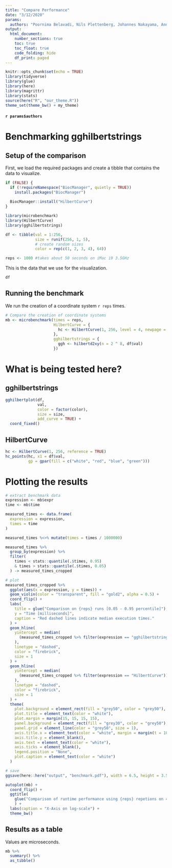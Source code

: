 ```yaml
---
title: "Compare Performance"
date: "3/12/2020"
params: 
  authors: "Poornima Belavadi, Nils Plettenberg, Johannes Nakayama, André Calero Valdez"
output: 
  html_document:
    number_sections: true
    toc: true
    toc_float: true
    code_folding: hide
    df_print: paged
---
```


```r
knitr::opts_chunk$set(echo = TRUE)
library(tidyverse)
library(glue)
library(here)
library(magrittr)
library(stats)
source(here("R", "our_theme.R"))
theme_set(theme_bw() + my_theme)
```

#### `r params$authors` {-}

# Benchmarking gghilbertstrings

## Setup of the comparison

First, we load the required packages and create a tibble that contains the data to visualize.

```r
if (FALSE) {
  if (!requireNamespace("BiocManager", quietly = TRUE))
    install.packages("BiocManager")
  
  BiocManager::install("HilbertCurve")
}

library(microbenchmark)
library(HilbertCurve)
library(gghilbertstrings)

df <- tibble(val = 1:256,
             size = runif(256, 1, 5),
             # create random sizes
             color = rep(c(1, 2, 3, 4), 64))

reps <- 1000 #takes about 50 seconds on iMac i9 3.5GHz
```

This is the data that we use for the visualization.

```r
df
```


## Running the benchmark
We run the creation of a coordinate system `r reps` times.

```r
# Compare the creation of coordinate systems
mb <- microbenchmark(times = reps,
                     HilbertCurve = {
                       hc <- HilbertCurve(1, 256, level = 4, newpage = FALSE)
                     },
                     gghilbertstrings = {
                       ggh <- hilbertd2xy(n = 2 ^ 8, df$val)
                     })
```


# What is being tested here?

## gghilbertstrings

```r
gghilbertplot(df,
              val,
              color = factor(color),
              size = size,
              add_curve = TRUE) +
  coord_fixed()
```

## HilbertCurve

```r
hc <- HilbertCurve(1, 256, reference = TRUE)
hc_points(hc, x1 = df$val, 
          gp = gpar(fill = c("white", "red", "blue", "green")))
```



# Plotting the results

```r
# extract benchmark data
expression <- mb$expr
time <- mb$time

measured_times <- data.frame(
  expression = expression,
  times = time
)

measured_times %<>% mutate(times = times / 1000000)

measured_times %>%
  group_by(expression) %>%
  filter(
    times < stats::quantile(.$times, 0.95) 
    & times > stats::quantile(.$times, 0.05)
  ) -> measured_times_cropped

# plot
measured_times_cropped %>% 
  ggplot(aes(x = expression, y = times)) +
  geom_violin(color = "transparent", fill = "gold2", alpha = 0.5) +
  coord_flip() +
  labs(
    title = glue("Comparison on {reps} runs [0.05 - 0.95 percentile]"),
    y = "Time [milliseconds]",
    caption = "Red dashed lines indicate median execution times."
  ) +
  geom_hline(
    yintercept = median(
      (measured_times_cropped %>% filter(expression == "gghilbertstrings"))$times
    ),
    linetype = "dashed",
    color = "firebrick",
    size = 1
  ) +
  geom_hline(
    yintercept = median(
      (measured_times_cropped %>% filter(expression == "HilbertCurve"))$times
    ),
    linetype = "dashed",
    color = "firebrick",
    size = 1
  ) +
  theme(
    plot.background = element_rect(fill = "grey50", color = "grey50"),
    plot.title = element_text(color = "white"),
    plot.margin = margin(15, 15, 15, 15),
    panel.background = element_rect(fill = "grey30", color = "grey50"),
    panel.grid = element_line(color = "grey50", size = 1),
    axis.title.x = element_text(color = "white", margin = margin(t = 10, b = 10)),
    axis.title.y = element_blank(),
    axis.text = element_text(color = "white"),
    axis.ticks = element_blank(),
    legend.position = "None",
    plot.caption = element_text(color = "white")
  )

# save
ggsave(here::here("output", "benchmark.pdf"), width = 6.5, height = 3.5, dpi = 900)
```


```r
autoplot(mb) +
  coord_flip() +
  ggtitle(
    glue("Comparison of runtime performance using {reps} repetions on 4 levels")
    ) +
  labs(caption = "X-Axis on log-scale") +
  theme_bw()
```

## Results as a table
Values are microseconds.

```r
mb %>% 
  summary() %>% 
  as_tibble() 
```

